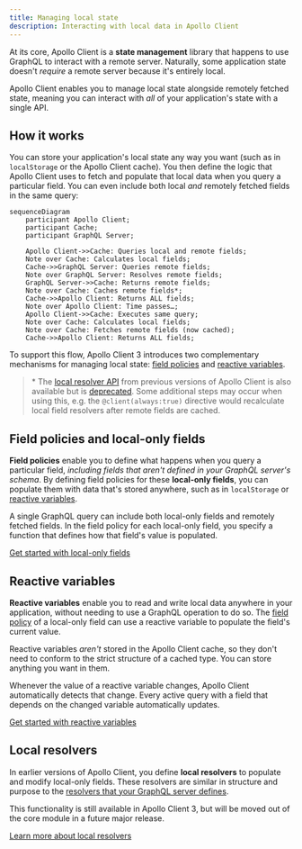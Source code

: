 ```yaml
---
title: Managing local state
description: Interacting with local data in Apollo Client
---
```


At its core, Apollo Client is a **state management** library that happens to use GraphQL to interact with a remote server. Naturally, some application state doesn't _require_ a remote server because it's entirely local.

Apollo Client enables you to manage local state alongside remotely fetched state, meaning you can interact with _all_ of your application's state with a single API.

## How it works

You can store your application's local state any way you want (such as in `localStorage` or the Apollo Client cache). You then define the logic that Apollo Client uses to fetch and populate that local data when you query a particular field. You can even include both local _and_ remotely fetched fields in the same query:

```mermaid
sequenceDiagram
    participant Apollo Client;
    participant Cache;
    participant GraphQL Server;

    Apollo Client->>Cache: Queries local and remote fields;
    Note over Cache: Calculates local fields;
    Cache->>GraphQL Server: Queries remote fields;
    Note over GraphQL Server: Resolves remote fields;
    GraphQL Server->>Cache: Returns remote fields;
    Note over Cache: Caches remote fields*;
    Cache->>Apollo Client: Returns ALL fields;
    Note over Apollo Client: Time passes…;
    Apollo Client->>Cache: Executes same query;
    Note over Cache: Calculates local fields;
    Note over Cache: Fetches remote fields (now cached);
    Cache->>Apollo Client: Returns ALL fields;
```

To support this flow, Apollo Client 3 introduces two complementary mechanisms for managing local state: [field policies](#field-policies-and-local-only-fields) and [reactive variables](#reactive-variables).

> \* The [local resolver API](./local-resolvers/) from previous versions of Apollo Client is also available but is [deprecated](./local-resolvers/#deprecation-notice). Some additional steps may occur when using this, e.g. the `@client(always:true)` directive would recalculate local field resolvers after remote fields are cached.

## Field policies and local-only fields

**Field policies** enable you to define what happens when you query a particular field, _including fields that aren't defined in your GraphQL server's schema_. By defining field policies for these **local-only fields**, you can populate them with data that's stored anywhere, such as in `localStorage` or [reactive variables](#reactive-variables).

A single GraphQL query can include both local-only fields and remotely fetched fields. In the field policy for each local-only field, you specify a function that defines how that field's value is populated.

[Get started with local-only fields](./managing-state-with-field-policies/)

## Reactive variables

**Reactive variables** enable you to read and write local data anywhere in your application, without needing to use a GraphQL operation to do so. The [field policy](#field-policies-and-local-only-fields) of a local-only field can use a reactive variable to populate the field's current value.

Reactive variables _aren't_ stored in the Apollo Client cache, so they don't need to conform to the strict structure of a cached type. You can store anything you want in them.

Whenever the value of a reactive variable changes, Apollo Client automatically detects that change. Every active query with a field that depends on the changed variable automatically updates.

[Get started with reactive variables](./reactive-variables)

## Local resolvers

In earlier versions of Apollo Client, you define **local resolvers** to populate and modify local-only fields. These resolvers are similar in structure and purpose to the [resolvers that your GraphQL server defines](/apollo-server/data/resolvers/).

This functionality is still available in Apollo Client 3, but will be moved out of the core module in a future major release.

[Learn more about local resolvers](./local-resolvers)
